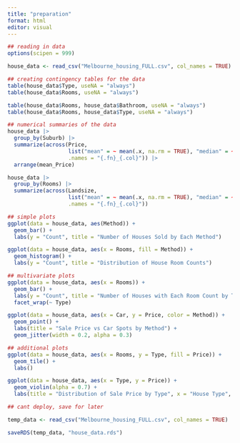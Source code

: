 ```yaml
---
title: "preparation"
format: html
editor: visual
---
```


```r
## reading in data
options(scipen = 999)

house_data <- read_csv("Melbourne_housing_FULL.csv", col_names = TRUE)
```

```r
## creating contingency tables for the data
table(house_data$Type, useNA = "always")
table(house_data$Rooms, useNA = "always")

table(house_data$Rooms, house_data$Bathroom, useNA = "always")
table(house_data$Rooms, house_data$Type, useNA = "always")
```

```r
## numerical summaries of the data
house_data |>
  group_by(Suburb) |>
  summarize(across(Price,
                   list("mean" = ~ mean(.x, na.rm = TRUE), "median" = ~ median(.x, na.rm = TRUE), "sd" = ~ sd(.x, na.rm = TRUE)),
                   .names = "{.fn}_{.col}")) |>
  arrange(mean_Price)

house_data |>
  group_by(Rooms) |>
  summarize(across(Landsize,
                   list("mean" = ~ mean(.x, na.rm = TRUE), "median" = ~ median(.x, na.rm = TRUE), "sd" = ~ sd(.x, na.rm = TRUE)),
                   .names = "{.fn}_{.col}"))
```
                   
```r
## simple plots
ggplot(data = house_data, aes(Method)) +
  geom_bar() +
  labs(y = "Count", title = "Number of Houses Sold by Each Method")

ggplot(data = house_data, aes(x = Rooms, fill = Method)) +
  geom_histogram() +
  labs(y = "Count", title = "Distribution of House Room Counts")
```

```r
## multivariate plots
ggplot(data = house_data, aes(x = Rooms)) +
  geom_bar() +
  labs(y = "Count", title = "Number of Houses with Each Room Count by Type") +
  facet_wrap(~ Type)

ggplot(data = house_data, aes(x = Car, y = Price, color = Method)) +
  geom_point() +
  labs(title = "Sale Price vs Car Spots by Method") +
  geom_jitter(width = 0.2, alpha = 0.3)
```

```r
## additional plots
ggplot(data = house_data, aes(x = Rooms, y = Type, fill = Price)) +
  geom_tile() +
  labs()

ggplot(data = house_data, aes(x = Type, y = Price)) +
  geom_violin(alpha = 0.7) +
  labs(title = "Distribution of Sale Price by Type", x = "House Type", y = "Sale Price")
```

```r
## cant deploy, save for later

temp_data <- read_csv("Melbourne_housing_FULL.csv", col_names = TRUE)

saveRDS(temp_data, "house_data.rds")

```

